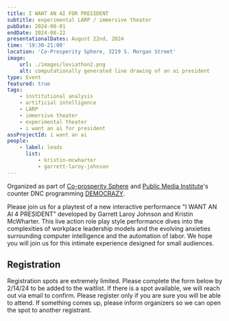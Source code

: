 ```yaml
---
title: I WANT AN AI FOR PRESIDENT
subtitle: experimental LARP / immersive theater
pubDate: 2024-08-01
endDate: 2024-08-22
presentationalDates: August 22nd, 2024
time: '19:30-21:00'
location: 'Co-Prosperity Sphere, 3219 S. Morgan Street'
image:
    url: ./images/leviathon2.png
    alt: computationally generated line drawing of an ai president
type: Event
featured: true
tags:
    - institutional analysis
    - artificial intelligence
    - LARP
    - immersive theater
    - experimental theater
    - i want an ai for president
assProjectId: i want an ai
people:
    - label: leads
      list:
          - kristin-mcwharter
          - garrett-laroy-johnson
---
```


Organized as part of [Co-prosperity Sphere](https://coprosperity.org/) and [Public Media Institute](https://www.publicmediainstitute.com/)'s counter DNC programming [DEMOCRAZY](https://docs.google.com/document/d/1PnJ6wgqFLfmHHkAYAiKjQ1fn9Y5EKIndgigPt5nhlYw/edit).

Please join us for a playtest of a new interactive performance "I WANT AN AI 4 PRESIDENT" developed by Garrett Laroy Johnson and Kristin McWharter. This live action role play style performance dives into the complexities of workplace leadership models and the evolving anxieties surrounding computer intelligence and the automation of labor. We hope you will join us for this intimate experience designed for small audiences.

## Registration

Registration spots are extremely limited. Please complete the form below by 2/14/24 to be added to the waitlist. If there is a spot available, we will reach out via email to confirm. Please register only if you are sure you will be able to attend. If something comes up, please inform organizers so we can open the spot to another registrant.

<LinkButton
    text="REGISTER HERE"
    url="https://docs.google.com/forms/d/e/1FAIpQLSfxXGMhIviaAGaHYf-ajqsv2TlhgEAT1W_zn_K867l3fiH5Hw/closedform"
/>
